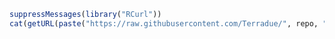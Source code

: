 ```r
suppressMessages(library("RCurl"))
cat(getURL(paste("https://raw.githubusercontent.com/Terradue/", repo, "/master/README.md")))
```
